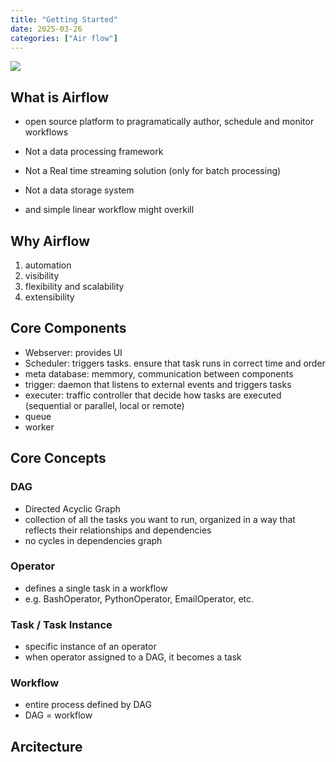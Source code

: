 ```yaml
---
title: "Getting Started"
date: 2025-03-26
categories: ["Air flow"]
---
```


![](/img/stat-thumb.jpg){.post-thumbnail}

## What is Airflow

- open source platform to pragramatically author, schedule and monitor workflows

- Not a data processing framework
- Not a Real time streaming solution (only for batch processing)
- Not a data storage system
- and simple linear workflow might overkill

## Why Airflow

1. automation
1. visibility
1. flexibility and scalability
1. extensibility

## Core Components

- Webserver: provides UI
- Scheduler: triggers tasks. ensure that task runs in correct time and order
- meta database: memmory, communication between components
- trigger: daemon that listens to external events and triggers tasks
- executer: traffic controller that decide how tasks are executed (sequential or parallel, local or remote)
- queue
- worker

## Core Concepts

### DAG

- Directed Acyclic Graph
- collection of all the tasks you want to run, organized in a way that reflects their relationships and dependencies
- no cycles in dependencies graph

### Operator

- defines a single task in a workflow
- e.g. BashOperator, PythonOperator, EmailOperator, etc.

### Task / Task Instance

- specific instance of an operator
- when operator assigned to a DAG, it becomes a task

### Workflow

- entire process defined by DAG
- DAG = workflow

## Arcitecture


